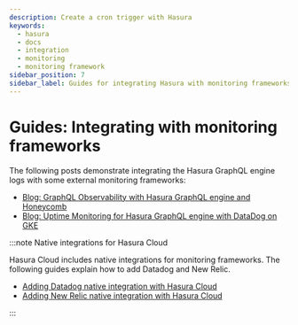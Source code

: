 ```yaml
---
description: Create a cron trigger with Hasura
keywords:
  - hasura
  - docs
  - integration
  - monitoring
  - monitoring framework
sidebar_position: 7
sidebar_label: Guides for integrating Hasura with monitoring frameworks
---
```


# Guides: Integrating with monitoring frameworks

The following posts demonstrate integrating the Hasura GraphQL engine
logs with some external monitoring frameworks:

-   [Blog: GraphQL Observability with Hasura GraphQL engine and Honeycomb](https://hasura.io/blog/graphql-observability-with-hasura-graphql-engine-and-honeycomb-ee0a1a836c41/)
-   [Blog: Uptime Monitoring for Hasura GraphQL engine with DataDog on GKE](https://hasura.io/blog/uptime-monitoring-for-hasura-graphql-engine-with-datadog-on-gke-4faff5832e7f/)

:::note Native integrations for Hasura Cloud

Hasura Cloud includes native integrations for monitoring frameworks. The
following guides explain how to add Datadog and New Relic.

- [Adding Datadog native integration with Hasura Cloud](/graphql/cloud/metrics/integrations/datadog.mdx#ss-datadog-integration)
- [Adding New Relic native integration with Hasura Cloud](/graphql/cloud/metrics/integrations/newrelic.mdx#ss-newrelic-integration)

:::